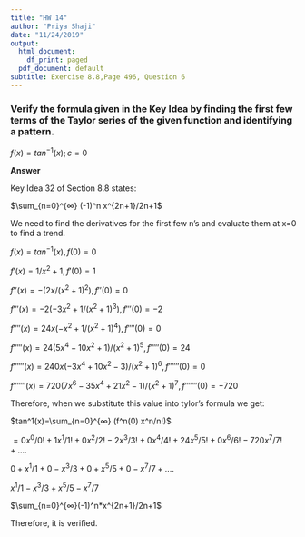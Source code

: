 ```yaml
---
title: "HW 14"
author: "Priya Shaji"
date: "11/24/2019"
output:
  html_document:
    df_print: paged
  pdf_document: default
subtitle: Exercise 8.8,Page 496, Question 6
---
```


### Verify the formula given in the Key Idea by finding the first few terms of the Taylor series of the given function and identifying a pattern.

$f(x)=tan^{−1} (x); c=0$

<strong>Answer</strong>

Key Idea 32 of Section 8.8 states:

$\sum_{n=0}^{∞} (-1)^n x^{2n+1}/2n+1$

We need to find the derivatives for the first few n’s and evaluate them at x=0
to find a trend.

$f(x) = tan^{-1}(x),  f(0)=0$

$f'(x) = 1/x^{2}+1, f'(0)=1$

$f''(x) = -(2x/(x^2+1)^2), f''(0)=0$

$f'''(x) = -2(-3x^2+1/(x^2+1)^3), f'''(0)=-2$

$f''''(x) = 24x(-x^2+1/(x^2+1)^4), f''''(0)=0$

$f'''''(x)=24(5x^4-10x^2+1)/(x^2+1)^5, f'''''(0)=24$

$f''''''(x)=240x(-3x^4+10x^2-3)/(x^2+1)^6, f''''''(0)=0$

$f'''''''(x)=720(7x^6-35x^4+21x^2-1)/(x^2+1)^7, f'''''''(0)=-720$

Therefore, when we substitute this value into tylor's formula we get:

$tan^1(x)=\sum_{n=0}^{∞} (f^n(0) x^n/n!)$

$= 0x^0/0!+1x^1/1!+0x^2/2!-2x^3/3!+0x^4/4!+24x^5/5!+0x^6/6!-720x^7/7!+....$

$0+x^1/1+0-x^3/3+0+x^5/5+0-x^7/7+....$

$x^1/1-x^3/3+x^5/5-x^7/7$

$\sum_{n=0}^{∞}(-1)^n*x^{2n+1}/2n+1$

Therefore, it is verified.
 

